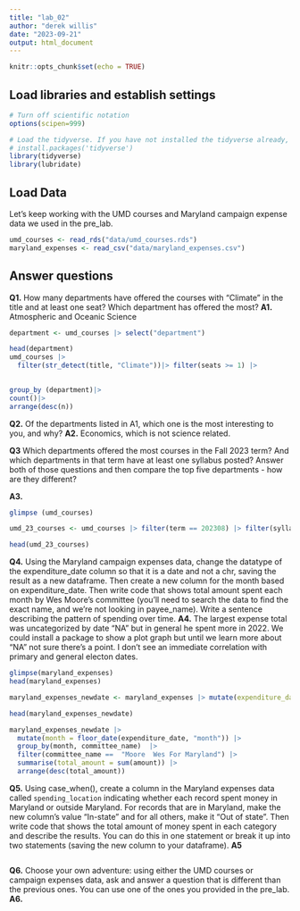 ```yaml
---
title: "lab_02"
author: "derek willis"
date: "2023-09-21"
output: html_document
---
```


```r
knitr::opts_chunk$set(echo = TRUE)
```

## Load libraries and establish settings

```r
# Turn off scientific notation
options(scipen=999)

# Load the tidyverse. If you have not installed the tidyverse already, remove the # from the next line and run it first.  
# install.packages('tidyverse')
library(tidyverse)
library(lubridate)
```

## Load Data

Let's keep working with the UMD courses and Maryland campaign expense data we used in the pre_lab.

```r
umd_courses <- read_rds("data/umd_courses.rds")
maryland_expenses <- read_csv("data/maryland_expenses.csv")
```

## Answer questions

**Q1.** How many departments have offered the courses with "Climate" in the title and at least one seat? Which department has offered the most? **A1.** Atmospheric and Oceanic Science

```r
department <- umd_courses |> select("department")

head(department)
umd_courses |>
  filter(str_detect(title, "Climate"))|> filter(seats >= 1) |>

  
group_by (department)|>
count()|>
arrange(desc(n))

```

**Q2.** Of the departments listed in A1, which one is the most interesting to you, and why? 
**A2.** Economics, which is not science related.

**Q3** Which departments offered the most courses in the Fall 2023 term? And which departments in that term have at least one syllabus posted? Answer both of those questions and then compare the top five departments - how are they different?

**A3.**
```r
glimpse (umd_courses)
```



```r

umd_23_courses <- umd_courses |> filter(term == 202308) |> filter(syllabus_count >= 1) |>

head(umd_23_courses) 


```


**Q4.** Using the Maryland campaign expenses data, change the datatype of the expenditure_date column so that it is a date and not a chr, saving the result as a new dataframe. Then create a new column for the month based on expenditure_date. Then write code that shows total amount spent each month by Wes Moore's committee (you'll need to search the data to find the exact name, and we're not looking in payee_name). Write a sentence describing the pattern of spending over time. 
**A4.** The largest expense total was uncategorized by date "NA" but in general he spent more in 2022. We could install a package to show a plot graph but until we learn more about "NA" not sure there's a point. I don't see an immediate correlation with primary and general electon dates.

```r
glimpse(maryland_expenses)
head(maryland_expenses)

maryland_expenses_newdate <- maryland_expenses |> mutate(expenditure_date=dmy(expenditure_date))

head(maryland_expenses_newdate)


```
```r
maryland_expenses_newdate |>
  mutate(month = floor_date(expenditure_date, "month")) |>
  group_by(month, committee_name)  |>
  filter(committee_name ==  "Moore  Wes For Maryland") |>
  summarise(total_amount = sum(amount)) |>
  arrange(desc(total_amount))
```

**Q5.** Using case_when(), create a column in the Maryland expenses data called `spending_location` indicating whether each record spent money in Maryland or outside Maryland. For records that are in Maryland, make the new column's value "In-state" and for all others, make it "Out of state". Then write code that shows the total amount of money spent in each category and describe the results. You can do this in one statement or break it up into two statements (saving the new column to your dataframe).
**A5**

```r
```

**Q6.** Choose your own adventure: using either the UMD courses or campaign expenses data, ask and answer a question that is different than the previous ones. You can use one of the ones you provided in the pre_lab. 
**A6.**

```r
```
